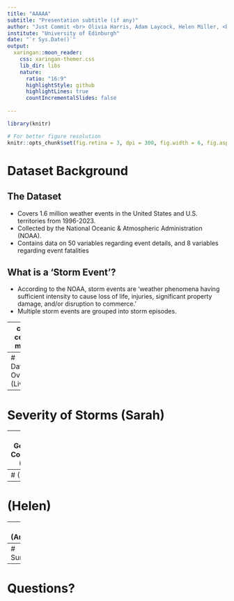 ```yaml
---
title: "AAAAA"
subtitle: "Presentation subtitle (if any)"
author: "Just Commit <br> Olivia Harris, Adam Laycock, Helen Miller, <br> Andrew Morris, Max Pohlman, Sarah Stewart"
institute: "University of Edinburgh"
date: "`r Sys.Date()`"
output:
  xaringan::moon_reader:
    css: xaringan-themer.css
    lib_dir: libs
    nature:
      ratio: "16:9"
      highlightStyle: github
      highlightLines: true
      countIncrementalSlides: false
      
---
```

```r
library(knitr)
```

```r
# For better figure resolution
knitr::opts_chunk$set(fig.retina = 3, dpi = 300, fig.width = 6, fig.asp = 0.618, out.width = "80%")
```

# Dataset Background

## The Dataset
- Covers 1.6 million weather events in the United States and U.S. territories from 1996-2023.
- Collected by the National Oceanic & Atmospheric Administration (NOAA).
- Contains data on 50 variables regarding event details, and 8 variables regarding event fatalities


## What is a 'Storm Event'?
- According to the NOAA, storm events are 'weather phenomena having sufficient intensity to cause loss of life, injuries, significant property damage, and/or disruption to commerce.'
- Multiple storm events are grouped into storm episodes.

---
class: center, middle

# How have storm events changed over time, and what are the personal and monetary effects of these changes?

---
# Dataset Overview (Liv)

---
# Severity of Storms (Sarah)

---
# Geospatial Correlations (Adam)

---
# (Max)

---
# (Helen)

---
# (Andrew)

---
# Summary

---
# Questions?
